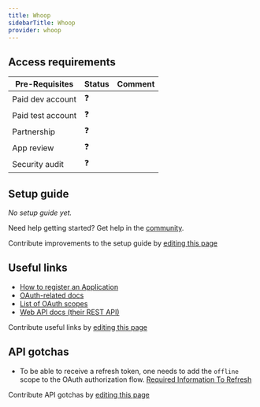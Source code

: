 ```yaml
---
title: Whoop
sidebarTitle: Whoop
provider: whoop
---
```




<Overview />
<PreBuiltTooling provider={providers[pageMetadata.provider]} />
<PreBuiltUseCases />

## Access requirements
| Pre-Requisites | Status | Comment|
| - | - | - |
| Paid dev account | ❓ |  |
| Paid test account | ❓ |  |
| Partnership | ❓ | |
| App review | ❓ |  |
| Security audit | ❓ | |


## Setup guide

_No setup guide yet._

<Tip>Need help getting started? Get help in the [community](https://nango.dev/slack).</Tip>

<Note>Contribute improvements to the setup guide by [editing this page](https://github.com/nangohq/nango/tree/master/docs-v2/integrations/all/whoop.mdx)</Note>


## Useful links

-   [How to register an Application](https://developer.whoop.com/docs/developing/overview/)
-   [OAuth-related docs](https://developer.whoop.com/docs/developing/oauth)
-   [List of OAuth scopes](https://developer.whoop.com/api#section/Authentication/OAuth)
-   [Web API docs (their REST API)](https://developer.whoop.com/api)

<Note>Contribute useful links by [editing this page](https://github.com/nangohq/nango/tree/master/docs-v2/integrations/all/whoop.mdx)</Note>

## API gotchas

- To be able to receive a refresh token, one needs to add the `offline` scope to the OAuth authorization flow. [Required Information To Refresh](https://developer.whoop.com/docs/developing/oauth#receiving-a-refresh-token)

<Note>Contribute API gotchas by [editing this page](https://github.com/nangohq/nango/tree/master/docs-v2/integrations/all/whoop.mdx)</Note>